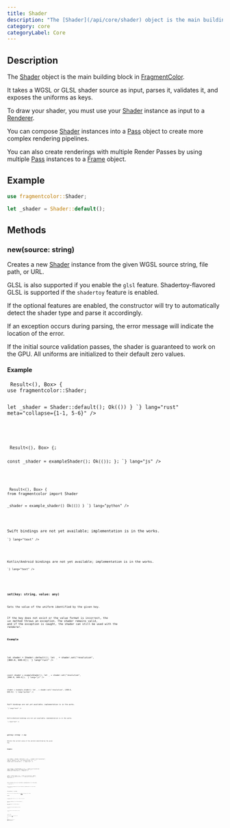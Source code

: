 ```yaml
---
title: Shader
description: "The [Shader](/api/core/shader) object is the main building block in [FragmentColor](https://fragmentcolor.org)."
category: core
categoryLabel: Core
---
```



## Description

The [Shader](/api/core/shader) object is the main building block in [FragmentColor](https://fragmentcolor.org).

It takes a WGSL or GLSL shader source as input, parses it, validates it, and exposes the uniforms as keys.

To draw your shader, you must use your [Shader](/api/core/shader) instance as input to a [Renderer](/api/core/renderer).

You can compose [Shader](/api/core/shader) instances into a [Pass](/api/core/pass) object to create more complex rendering pipelines.

You can also create renderings with multiple Render Passes by using multiple [Pass](/api/core/pass) instances to a [Frame](/api/core/frame) object.

## Example

```rust
use fragmentcolor::Shader;

let _shader = Shader::default();
```

## Methods

### new(source: string)

Creates a new [Shader](/api/core/shader) instance from the given WGSL source string, file path, or URL.

GLSL is also supported if you enable the `glsl` feature.
Shadertoy-flavored GLSL is supported if the `shadertoy` feature is enabled.

If the optional features are enabled, the constructor will try to automatically
detect the shader type and parse it accordingly.

If an exception occurs during parsing, the error message will indicate the location of the error.

If the initial source validation passes, the shader is guaranteed to work on the GPU. All uniforms are initialized to their default zero values.

#### Example

<Tabs>

<TabItem label="Rust">
<Code
code={`
fn main() -> Result<(), Box<dyn std::error::Error>> {
use fragmentcolor::Shader;

let _shader = Shader::default();
Ok(())
}
`}
lang="rust" meta="collapse={1-1, 5-6}"
/>

</TabItem>

<TabItem label="JavaScript">
<Code
code={`
fn main() -> Result<(), Box<dyn std::error::Error>> {;

const _shader = exampleShader();
Ok(());
};
`}
lang="js"
/>

</TabItem>

<TabItem label="Python">
<Code
code={`
fn main() -> Result<(), Box<dyn std::error::Error>> {
from fragmentcolor import Shader

_shader = example_shader()
Ok(())
}
`}
lang="python"
/>

</TabItem>

<TabItem label="Swift">
<Aside type="caution" title="Work in progress">Swift bindings are not yet available; implementation is in the works.</Aside>
<Code
code={`
// Swift placeholder â bindings WIP

`}
lang="text"
/>

</TabItem>

<TabItem label="Kotlin">
<Aside type="caution" title="Work in progress">Kotlin/Android bindings are not yet available; implementation is in the works.</Aside>
<Code
code={`
// Kotlin placeholder â bindings WIP

`}
lang="text"
/>

</TabItem>

</Tabs>

### set(key: string, value: any)

Sets the value of the uniform identified by the given key.

If the key does not exist or the value format is incorrect, the `set` method throws an exception. The shader remains valid, and if the exception is caught, the shader can still be used with the renderer.

#### Example

<Tabs>

<TabItem label="Rust">
<Code
code={`
use fragmentcolor::Shader;

let shader = Shader::default();
let _ = shader.set("resolution", [800.0, 600.0]);
`}
lang="rust"
/>

</TabItem>

<TabItem label="JavaScript">
<Code
code={`

const shader = exampleShader();
let _ = shader.set("resolution", [800.0, 600.0]);
`}
lang="js"
/>

</TabItem>

<TabItem label="Python">
<Code
code={`
from fragmentcolor import Shader

shader = example_shader()
let _ = shader.set("resolution", [800.0, 600.0])
`}
lang="python"
/>

</TabItem>

<TabItem label="Swift">
<Aside type="caution" title="Work in progress">Swift bindings are not yet available; implementation is in the works.</Aside>
<Code
code={`
// Swift placeholder â bindings WIP

`}
lang="text"
/>

</TabItem>

<TabItem label="Kotlin">
<Aside type="caution" title="Work in progress">Kotlin/Android bindings are not yet available; implementation is in the works.</Aside>
<Code
code={`
// Kotlin placeholder â bindings WIP

`}
lang="text"
/>

</TabItem>

</Tabs>

### get(key: string) -&gt; any

Returns the current value of the uniform identified by the given key.

#### Example

<Tabs>

<TabItem label="Rust">
<Code
code={`
use fragmentcolor::Shader;

let shader = Shader::default();
let _ = shader.set("resolution", [800.0, 600.0]);
let _res: Result<[f32; 2], _> = shader.get("resolution");
`}
lang="rust"
/>

</TabItem>

<TabItem label="JavaScript">
<Code
code={`

const shader = exampleShader();
let _ = shader.set("resolution", [800.0, 600.0]);
let _res: Result<[f32; 2], _> = shader.get("resolution");
`}
lang="js"
/>

</TabItem>

<TabItem label="Python">
<Code
code={`
from fragmentcolor import Shader

shader = example_shader()
let _ = shader.set("resolution", [800.0, 600.0])
let _res: Result<[f32 2], _> = shader.get("resolution")
`}
lang="python"
/>

</TabItem>

<TabItem label="Swift">
<Aside type="caution" title="Work in progress">Swift bindings are not yet available; implementation is in the works.</Aside>
<Code
code={`
// Swift placeholder â bindings WIP

`}
lang="text"
/>

</TabItem>

<TabItem label="Kotlin">
<Aside type="caution" title="Work in progress">Kotlin/Android bindings are not yet available; implementation is in the works.</Aside>
<Code
code={`
// Kotlin placeholder â bindings WIP

`}
lang="text"
/>

</TabItem>

</Tabs>

### list_uniforms() -&gt; [string]

Returns a list of all uniform names in the [Shader](/api/core/shader) (excluding struct fields).

#### Example

<Tabs>

<TabItem label="Rust">
<Code
code={`
use fragmentcolor::Shader;

let shader = Shader::default();
let _list = shader.list_uniforms();
`}
lang="rust"
/>

</TabItem>

<TabItem label="JavaScript">
<Code
code={`

const shader = exampleShader();
let _list = shader.listUniforms();
`}
lang="js"
/>

</TabItem>

<TabItem label="Python">
<Code
code={`
from fragmentcolor import Shader

shader = example_shader()
let _list = shader.list_uniforms()
`}
lang="python"
/>

</TabItem>

<TabItem label="Swift">
<Aside type="caution" title="Work in progress">Swift bindings are not yet available; implementation is in the works.</Aside>
<Code
code={`
// Swift placeholder â bindings WIP

`}
lang="text"
/>

</TabItem>

<TabItem label="Kotlin">
<Aside type="caution" title="Work in progress">Kotlin/Android bindings are not yet available; implementation is in the works.</Aside>
<Code
code={`
// Kotlin placeholder â bindings WIP

`}
lang="text"
/>

</TabItem>

</Tabs>

### list_keys() -&gt; [string]

Returns a list of all keys in the [Shader](/api/core/shader), including uniform names and struct fields using the dot notation.

#### Example

<Tabs>

<TabItem label="Rust">
<Code
code={`
use fragmentcolor::Shader;

let shader = Shader::default();
let _keys = shader.list_keys();
`}
lang="rust"
/>

</TabItem>

<TabItem label="JavaScript">
<Code
code={`

const shader = exampleShader();
let _keys = shader.listKeys();
`}
lang="js"
/>

</TabItem>

<TabItem label="Python">
<Code
code={`
from fragmentcolor import Shader

shader = example_shader()
let _keys = shader.list_keys()
`}
lang="python"
/>

</TabItem>

<TabItem label="Swift">
<Aside type="caution" title="Work in progress">Swift bindings are not yet available; implementation is in the works.</Aside>
<Code
code={`
// Swift placeholder â bindings WIP

`}
lang="text"
/>

</TabItem>

<TabItem label="Kotlin">
<Aside type="caution" title="Work in progress">Kotlin/Android bindings are not yet available; implementation is in the works.</Aside>
<Code
code={`
// Kotlin placeholder â bindings WIP

`}
lang="text"
/>

</TabItem>

</Tabs>
